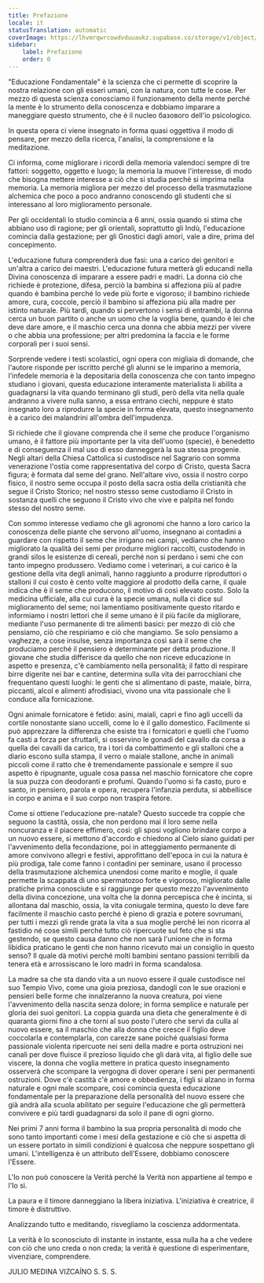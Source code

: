 ```yaml
---
title: Prefazione
locale: it
statusTranslation: automatic
coverImage: https://lhvmrqwrcowdvduuaukz.supabase.co/storage/v1/object/public/strapi-uploads/small_cover-educacion-fundamental.webp-2d51a7828a2b1309555be27f7e2a61a0.webp
sidebar:
    label: Prefazione
    order: 0
---
```

"Educazione Fondamentale" è la scienza che ci permette di scoprire la nostra relazione con gli esseri umani, con la natura, con tutte le cose. Per mezzo di questa scienza conosciamo il funzionamento della mente perché la mente è lo strumento della conoscenza e dobbiamo imparare a maneggiare questo strumento, che è il nucleo базового dell'io psicologico.

In questa opera ci viene insegnato in forma quasi oggettiva il modo di pensare, per mezzo della ricerca, l'analisi, la comprensione e la meditazione.

Ci informa, come migliorare i ricordi della memoria valendoci sempre di tre fattori: soggetto, oggetto e luogo; la memoria la muove l'interesse, di modo che bisogna mettere interesse a ciò che si studia perché si imprima nella memoria. La memoria migliora per mezzo del processo della trasmutazione alchemica che poco a poco andranno conoscendo gli studenti che si interessano al loro miglioramento personale.

Per gli occidentali lo studio comincia a 6 anni, ossia quando si stima che abbiano uso di ragione; per gli orientali, soprattutto gli Indù, l'educazione comincia dalla gestazione; per gli Gnostici dagli amori, vale a dire, prima del concepimento.

L'educazione futura comprenderà due fasi: una a carico dei genitori e un'altra a carico dei maestri. L'educazione futura metterà gli educandi nella Divina conoscenza di imparare a essere padri e madri. La donna ciò che richiede è protezione, difesa, perciò la bambina si affeziona più al padre quando è bambina perché lo vede più forte e vigoroso; il bambino richiede amore, cura, coccole, perciò il bambino si affeziona più alla madre per istinto naturale. Più tardi, quando si pervertono i sensi di entrambi, la donna cerca un buon partito o anche un uomo che la voglia bene, quando è lei che deve dare amore, e il maschio cerca una donna che abbia mezzi per vivere o che abbia una professione; per altri predomina la faccia e le forme corporali per i suoi sensi.

Sorprende vedere i testi scolastici, ogni opera con migliaia di domande, che l'autore risponde per iscritto perché gli alunni se le imparino a memoria, l'infedele memoria è la depositaria della conoscenza che con tanto impegno studiano i giovani, questa educazione interamente materialista li abilita a guadagnarsi la vita quando terminano gli studi, però della vita nella quale andranno a vivere nulla sanno, a essa entrano ciechi, neppure è stato insegnato loro a riprodurre la specie in forma elevata, questo insegnamento è a carico dei malandrini all'ombra dell'impudenza.

Si richiede che il giovane comprenda che il seme che produce l'organismo umano, è il fattore più importante per la vita dell'uomo (specie), è benedetto e di conseguenza il mal uso di esso danneggerà la sua stessa progenie. Negli altari della Chiesa Cattolica si custodisce nel Sagrario con somma venerazione l'ostia come rappresentativa del corpo di Cristo, questa Sacra figura; è formata dal seme del grano. Nell'altare vivo, ossia il nostro corpo fisico, il nostro seme occupa il posto della sacra ostia della cristianità che segue il Cristo Storico; nel nostro stesso seme custodiamo il Cristo in sostanza quelli che seguono il Cristo vivo che vive e palpita nel fondo stesso del nostro seme.

Con sommo interesse vediamo che gli agronomi che hanno a loro carico la conoscenza delle piante che servono all'uomo, insegnano ai contadini a guardare con rispetto il seme che irrigano nei campi, vediamo che hanno migliorato la qualità dei semi per produrre migliori raccolti, custodendo in grandi silos le esistenze di cereali, perché non si perdano i semi che con tanto impegno produssero. Vediamo come i veterinari, a cui carico è la gestione della vita degli animali, hanno raggiunto a produrre riproduttori o stalloni il cui costo è cento volte maggiore al prodotto della carne, il quale indica che è il seme che producono, il motivo di così elevato costo. Solo la medicina ufficiale, alla cui cura è la specie umana, nulla ci dice sul miglioramento del seme; noi lamentiamo positivamente questo ritardo e informiamo i nostri lettori che il seme umano è il più facile da migliorare, mediante l'uso permanente di tre alimenti basici: per mezzo di ciò che pensiamo, ciò che respiriamo e ciò che mangiamo. Se solo pensiamo a vaghezze, a cose insulse, senza importanza così sarà il seme che produciamo perché il pensiero è determinante per detta produzione. Il giovane che studia differisce da quello che non riceve educazione in aspetto e presenza, c'è cambiamento nella personalità; il fatto di respirare birre digerite nei bar e cantine, determina sulla vita dei parrocchiani che frequentano questi luoghi: le genti che si alimentano di paste, maiale, birra, piccanti, alcol e alimenti afrodisiaci, vivono una vita passionale che li conduce alla fornicazione.

Ogni animale fornicatore è fetido: asini, maiali, capri e fino agli uccelli da cortile nonostante siano uccelli, come lo è il gallo domestico. Facilmente si può apprezzare la differenza che esiste tra i fornicatori e quelli che l'uomo fa casti a forza per sfruttarli, si osservino le gonadi del cavallo da corsa a quella dei cavalli da carico, tra i tori da combattimento e gli stalloni che a diario escono sulla stampa, il verro o maiale stallone, anche in animali piccoli come il ratto che è tremendamente passionale e sempre il suo aspetto è ripugnante, uguale cosa passa nel maschio fornicatore che copre la sua puzza con deodoranti e profumi. Quando l'uomo si fa casto, puro e santo, in pensiero, parola e opera, recupera l'infanzia perduta, si abbellisce in corpo e anima e il suo corpo non traspira fetore.

Come si ottiene l'educazione pre-natale? Questo succede tra coppie che seguono la castità, ossia, che non perdono mai il loro seme nella noncuranza e il piacere effimero, così: gli sposi vogliono brindare corpo a un nuovo essere, si mettono d'accordo e chiedono al Cielo siano guidati per l'avvenimento della fecondazione, poi in atteggiamento permanente di amore convivono allegri e festivi, approfittano dell'epoca in cui la natura è più prodiga, tale come fanno i contadini per seminare, usano il processo della trasmutazione alchemica unendosi come marito e moglie, il quale permette la scappata di uno spermatozoo forte e vigoroso, migliorato dalle pratiche prima conosciute e si raggiunge per questo mezzo l'avvenimento della divina concezione, una volta che la donna percepisca che è incinta, si allontana dal maschio, ossia, la vita coniugale termina, questo lo deve fare facilmente il maschio casto perché è pieno di grazia e potere sovrumani, per tutti i mezzi gli rende grata la vita a sua moglie perché lei non ricorra al fastidio né cose simili perché tutto ciò ripercuote sul feto che si sta gestendo, se questo causa danno che non sarà l'unione che in forma libidica praticano le genti che non hanno ricevuto mai un consiglio in questo senso? Il quale dà motivi perché molti bambini sentano passioni terribili da tenera età e arrossiscano le loro madri in forma scandalosa.

La madre sa che sta dando vita a un nuovo essere il quale custodisce nel suo Tempio Vivo, come una gioia preziosa, dandogli con le sue orazioni e pensieri belle forme che innalzeranno la nuova creatura, poi viene l'avvenimento della nascita senza dolore; in forma semplice e naturale per gloria dei suoi genitori. La coppia guarda una dieta che generalmente è di quaranta giorni fino a che torni al suo posto l'utero che servì da culla al nuovo essere, sa il maschio che alla donna che cresce il figlio deve coccolarla e contemplarla, con carezze sane poiché qualsiasi forma passionale violenta ripercuote nei seni della madre e porta ostruzioni nei canali per dove fluisce il prezioso liquido che gli darà vita, al figlio delle sue viscere, la donna che voglia mettere in pratica questo insegnamento osserverà che scompare la vergogna di dover operare i seni per permanenti ostruzioni. Dove c'è castità c'è amore e obbedienza, i figli si alzano in forma naturale e ogni male scompare, così comincia questa educazione fondamentale per la preparazione della personalità del nuovo essere che già andrà alla scuola abilitato per seguire l'educazione che gli permetterà convivere e più tardi guadagnarsi da solo il pane di ogni giorno.

Nei primi 7 anni forma il bambino la sua propria personalità di modo che sono tanto importanti come i mesi della gestazione e ciò che si aspetta di un essere portato in simili condizioni è qualcosa che neppure sospettano gli umani. L'intelligenza è un attributo dell'Essere, dobbiamo conoscere l'Essere.

L'Io non può conoscere la Verità perché la Verità non appartiene al tempo e l'Io sì.

La paura e il timore danneggiano la libera iniziativa. L'iniziativa è creatrice, il timore è distruttivo.

Analizzando tutto e meditando, risvegliamo la coscienza addormentata.

La verità è lo sconosciuto di instante in instante, essa nulla ha a che vedere con ciò che uno creda o non creda; la verità è questione di esperimentare, vivenziare, comprendere.

JULIO MEDINA VIZCAÍNO
S. S. S.

